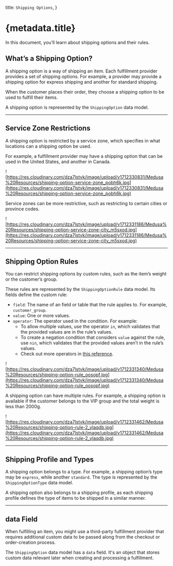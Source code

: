   title: `Shipping Options`,
}

# {metadata.title}

In this document, you’ll learn about shipping options and their rules.

## What’s a Shipping Option?

A shipping option is a way of shipping an item. Each fulfillment provider provides a set of shipping options. For example, a provider may provide a shipping option for express shipping and another for standard shipping.

When the customer places their order, they choose a shipping option to be used to fulfill their items.

A shipping option is represented by the `ShippingOption` data model.

---

## Service Zone Restrictions

A shipping option is restricted by a service zone, which specifies in what locations can a shipping option be used.

For example, a fulfillment provider may have a shipping option that can be used in the United States, and another in Canada.

![https://res.cloudinary.com/dza7lstvk/image/upload/v1712330831/Medusa%20Resources/shipping-option-service-zone_pobh6k.jpg](https://res.cloudinary.com/dza7lstvk/image/upload/v1712330831/Medusa%20Resources/shipping-option-service-zone_pobh6k.jpg)

Service zones can be more restrictive, such as restricting to certain cities or province codes.

![https://res.cloudinary.com/dza7lstvk/image/upload/v1712331186/Medusa%20Resources/shipping-option-service-zone-city_m5sxod.jpg](https://res.cloudinary.com/dza7lstvk/image/upload/v1712331186/Medusa%20Resources/shipping-option-service-zone-city_m5sxod.jpg)

---

## Shipping Option Rules

You can restrict shipping options by custom rules, such as the item’s weight or the customer’s group.

These rules are represented by the `ShippingOptionRule` data model. Its fields define the custom rule:

- `field`: The name of an field or table that the rule applies to. For example, `customer_group`.
- `value`: One or more values.
- `operator`: The operator used in the condition. For example:
    - To allow multiple values, use the operator `in`, which validates that the provided values are in the rule’s values.
    - To create a negation condition that considers `value` against the rule, use `nin`, which validates that the provided values aren’t in the rule’s values.
    - Check out more operators in [this reference](/references/fulfillment/types/fulfillment.RuleOperatorType).

![https://res.cloudinary.com/dza7lstvk/image/upload/v1712331340/Medusa%20Resources/shipping-option-rule_oosopf.jpg](https://res.cloudinary.com/dza7lstvk/image/upload/v1712331340/Medusa%20Resources/shipping-option-rule_oosopf.jpg)

A shipping option can have multiple rules. For example, a shipping option is available if the customer belongs to the VIP group and the total weight is less than 2000g.

![https://res.cloudinary.com/dza7lstvk/image/upload/v1712331462/Medusa%20Resources/shipping-option-rule-2_ylaqdb.jpg](https://res.cloudinary.com/dza7lstvk/image/upload/v1712331462/Medusa%20Resources/shipping-option-rule-2_ylaqdb.jpg)

---

## Shipping Profile and Types

A shipping option belongs to a type. For example, a shipping option’s type may be `express`, while another `standard`. The type is represented by the `ShippingOptionType` data model.

A shipping option also belongs to a shipping profile, as each shipping profile defines the type of items to be shipped in a similar manner.

---

## data Field

When fulfilling an item, you might use a third-party fulfillment provider that requires additional custom data to be passed along from the checkout or order-creation process.

The `ShippingOption` data model has a `data` field. It's an object that stores custom data relevant later when creating and processing a fulfillment.
